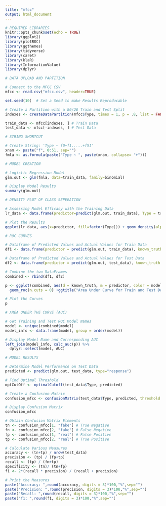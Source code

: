 ```yaml
---
title: "mfcc"
output: html_document
---
```


```r
# REQUIRED LIBRARIES
knitr::opts_chunk$set(echo = TRUE)
library(ggplot2)
library(plotROC)
library(ggthemes)
library(tidyverse)
library(caret)
library(klaR)
library(InformationValue)
library(dplyr)
```

```r
# DATA UPLOAD AND PARTITION

# Connect to the MFCC CSV
mfcc <- read.csv("mfcc.csv", header=TRUE)

set.seed(10)  # Set a Seed to make Results Reproducable

# Create a Partition with a 80/20 Train and Test Split
indexes <- createDataPartition(mfcc$Type, times = 1, p = .8, list = FALSE)

train_data <- mfcc[indexes, ] # Train Data
test_data <- mfcc[-indexes, ] # Test Data
```

```r
# STRING SHORTCUT

# Create String: 'Type ~ f0+f1.....+f51'
xnam <- paste("f", 0:51, sep="")
fmla <- as.formula(paste("Type ~ ", paste(xnam, collapse= "+")))
```

```r
# MODEL CREATION

# Logistic Regression Model  
glm.out <- glm(fmla, data=train_data, family=binomial)

# Display Model Results
summary(glm.out)
```

```r
# DENSITY PLOT OF CLASS SEPERATION

# Assessing Model Efficacy with the Training Data
lr_data <- data.frame(predictor=predict(glm.out, train_data), Type = train_data$Type)

# Plot the Results
ggplot(lr_data, aes(x=predictor, fill=factor(Type))) + geom_density(alpha=.5) + ggtitle("Density Plot of Model Accuracy")
```

```r
# ROC CURVES

# Dataframe of Predicted Values and Actual Values for Train Data
df1 <- data.frame(predictor = predict(glm.out, train_data), known_truth = train_data$Type, model = "Train Data")

# Dataframe of Predicted Values and Actual Values for Test Data
df2 <- data.frame(predictor = predict(glm.out, test_data), known_truth = test_data$Type, model = "Test Data")

# Combine the two DataFrames
combined <- rbind(df1, df2)

p <- ggplot(combined, aes(d = known_truth, m = predictor, color = model)) +
  geom_roc(n.cuts = 0) +ggtitle("Area Under Curve for Train and Test Data")

# Plot the Curves
p

```

```r
# AREA UNDER THE CURVE (AUC)

# Get Training and Test ROC Model Names
model <- unique(combined$model)
model_info <- data.frame(model, group = order(model))

# Display Model Name and Corresponding AUC
left_join(model_info, calc_auc(p)) %>%
  dplyr::select(model, AUC)
```

```r
# MODEL RESULTS

# Determine Model Performance on Test Data
predicted <- predict(glm.out, test_data, type="response")

# Find Optimal Threshold
optCutOff <- optimalCutoff(test_data$Type, predicted)

# Create a Confusion Matrix
confusion_mfcc <- confusionMatrix(test_data$Type, predicted, threshold = optCutOff)

# Display Confusion Matrix
confusion_mfcc

# Obtain Confusion Matrix Elements
tn <- confusion_mfcc[1, "fake"] # True Negative
fn <- confusion_mfcc[2, "fake"] # False Negative
fp <- confusion_mfcc[1, "real"] # False Positive
tp <- confusion_mfcc[2, "real"] # True Positive

# Calculate Various Measures
accuracy <- (tn+tp) / nrow(test_data)
precision <- (tp) / (fp+tp)
recall <- (tp) / (fn+tp)
specificity <- (tn)/ (tn+fp)
f1 <- 2*(recall * precision) / (recall + precision)

# Print the Measures
paste("Accuracy: ",round(accuracy, digits = 3)*100,"%",sep="")
paste("Precision: ",round(precision, digits = 3)*100,"%",sep="")
paste("Recall: ",round(recall, digits = 3)*100,"%",sep="")
paste("f1: ",round(f1, digits = 3)*100,"%",sep="")
```



